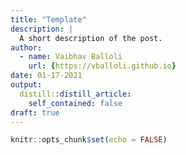 ```yaml
---
title: "Template"
description: |
  A short description of the post.
author:
  - name: Vaibhav Balloli
    url: {https://vballoli.github.io}
date: 01-17-2021
output:
  distill::distill_article:
    self_contained: false
draft: true
---
```



```r
knitr::opts_chunk$set(echo = FALSE)
```

<script src="https://utteranc.es/client.js"
        repo="tourdeml/comments"
        issue-term="og:title"
        label="comments"
        theme="github-light"
        crossorigin="anonymous"
        async>
</script>


